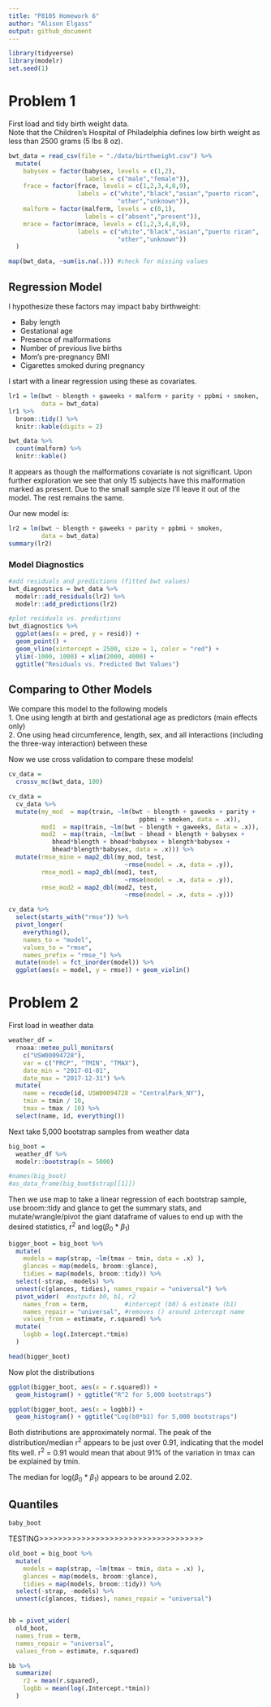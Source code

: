 ```yaml
---
title: "P8105 Homework 6"
author: "Alison Elgass"
output: github_document
---
```


```r
library(tidyverse)
library(modelr)
set.seed(1)
```

# Problem 1
First load and tidy birth weight data.  
Note that the Children's Hospital of Philadelphia defines low birth weight as less than 2500 grams (5 lbs 8 oz).
```r
bwt_data = read_csv(file = "./data/birthweight.csv") %>% 
  mutate(
    babysex = factor(babysex, levels = c(1,2), 
                     labels = c("male","female")),
    frace = factor(frace, levels = c(1,2,3,4,8,9), 
                   labels = c("white","black","asian","puerto rican",
                              "other","unknown")),
    malform = factor(malform, levels = c(0,1), 
                     labels = c("absent","present")),
    mrace = factor(mrace, levels = c(1,2,3,4,8,9), 
                   labels = c("white","black","asian","puerto rican",
                              "other","unknown"))
  )

map(bwt_data, ~sum(is.na(.))) #check for missing values

```

## Regression Model
I hypothesize these factors may impact baby birthweight:  

* Baby length
* Gestational age
* Presence of malformations
* Number of previous live births
* Mom's pre-pregnancy BMI
* Cigarettes smoked during pregnancy  

I start with a linear regression using these as covariates.
```r
lr1 = lm(bwt ~ blength + gaweeks + malform + parity + ppbmi + smoken,
         data = bwt_data)
lr1 %>% 
  broom::tidy() %>% 
  knitr::kable(digits = 2)

bwt_data %>% 
  count(malform) %>% 
  knitr::kable()
```

It appears as though the malformations covariate is not significant. Upon further exploration we see that only 15 subjects have this malformation marked as present. Due to the small sample size I'll leave it out of the model. The rest remains the same.  
  
Our new model is:

```r
lr2 = lm(bwt ~ blength + gaweeks + parity + ppbmi + smoken,
         data = bwt_data)
summary(lr2)
```

### Model Diagnostics
```r
#add residuals and predictions (fitted bwt values)
bwt_diagnostics = bwt_data %>% 
  modelr::add_residuals(lr2) %>% 
  modelr::add_predictions(lr2)

#plot residuals vs. predictions
bwt_diagnostics %>% 
  ggplot(aes(x = pred, y = resid)) +
  geom_point() +
  geom_vline(xintercept = 2500, size = 1, color = "red") +
  ylim(-1000, 1000) + xlim(2000, 4000) +
  ggtitle("Residuals vs. Predicted Bwt Values")

```

## Comparing to Other Models
We compare this model to the following models  
1. One using length at birth and gestational age as predictors (main effects only)  
2. One using head circumference, length, sex, and all interactions (including the three-way interaction) between these  
  
  
Now we use cross validation to compare these models!
```r
cv_data = 
  crossv_mc(bwt_data, 100)

cv_data = 
  cv_data %>% 
  mutate(my_mod  = map(train, ~lm(bwt ~ blength + gaweeks + parity + 
                                    ppbmi + smoken, data = .x)),
         mod1  = map(train, ~lm(bwt ~ blength + gaweeks, data = .x)),
         mod2  = map(train, ~lm(bwt ~ bhead + blength + babysex + 
            bhead*blength + bhead*babysex + blength*babysex +
            bhead*blength*babysex, data = .x))) %>% 
  mutate(rmse_mine = map2_dbl(my_mod, test, 
                                ~rmse(model = .x, data = .y)),
         rmse_mod1 = map2_dbl(mod1, test, 
                                ~rmse(model = .x, data = .y)),
         rmse_mod2 = map2_dbl(mod2, test, 
                                ~rmse(model = .x, data = .y)))

cv_data %>% 
  select(starts_with("rmse")) %>% 
  pivot_longer(
    everything(),
    names_to = "model", 
    values_to = "rmse",
    names_prefix = "rmse_") %>% 
  mutate(model = fct_inorder(model)) %>% 
  ggplot(aes(x = model, y = rmse)) + geom_violin()
```


# Problem 2
First load in weather data
```r
weather_df = 
  rnoaa::meteo_pull_monitors(
    c("USW00094728"),
    var = c("PRCP", "TMIN", "TMAX"), 
    date_min = "2017-01-01",
    date_max = "2017-12-31") %>%
  mutate(
    name = recode(id, USW00094728 = "CentralPark_NY"),
    tmin = tmin / 10,
    tmax = tmax / 10) %>%
  select(name, id, everything())
```

Next take 5,000 bootstrap samples from weather data
```r
big_boot = 
  weather_df %>% 
  modelr::bootstrap(n = 5000)

#names(big_boot)
#as_data_frame(big_boot$strap[[1]])
```

Then we use map to take a linear regression of each bootstrap sample,  
use broom::tidy and glance to get the summary stats, and mutate/wrangle/pivot the giant dataframe of values to end up with the desired statistics, r^2^ and log($\beta$~0~ * $\beta$~1~)
```r
bigger_boot = big_boot %>% 
  mutate(
    models = map(strap, ~lm(tmax ~ tmin, data = .x) ),
    glances = map(models, broom::glance),
    tidies = map(models, broom::tidy)) %>% 
  select(-strap, -models) %>% 
  unnest(c(glances, tidies), names_repair = "universal") %>% 
  pivot_wider(  #outputs b0, b1, r2
    names_from = term,          #intercept (b0) & estimate (b1)
    names_repair = "universal", #removes () around intercept name
    values_from = estimate, r.squared) %>% 
  mutate(
    logbb = log(.Intercept.*tmin)
  )

head(bigger_boot)
```

Now plot the distributions
```r
ggplot(bigger_boot, aes(x = r.squared)) + 
  geom_histogram() + ggtitle("R^2 for 5,000 bootstraps")

ggplot(bigger_boot, aes(x = logbb)) + 
  geom_histogram() + ggtitle("Log(b0*b1) for 5,000 bootstraps")
```
Both distributions are approximately normal. The peak of the distribution/median r^2^ appears to be just over 0.91, indicating that the model fits well. r^2^ = 0.91 would mean that about 91% of the variation in tmax can be explained by tmin.  
  
The median for log($\beta$~0~ * $\beta$~1~) appears to be around 2.02.

## Quantiles
```r
baby_boot
```



TESTING>>>>>>>>>>>>>>>>>>>>>>>>>>>>>>>>>>>
```r
old_boot = big_boot %>% 
  mutate(
    models = map(strap, ~lm(tmax ~ tmin, data = .x) ),
    glances = map(models, broom::glance),
    tidies = map(models, broom::tidy)) %>% 
  select(-strap, -models) %>% 
  unnest(c(glances, tidies), names_repair = "universal")


bb = pivot_wider(
  old_boot,
  names_from = term,
  names_repair = "universal",
  values_from = estimate, r.squared)

bb %>% 
  summarize(
    r2 = mean(r.squared),
    logbb = mean(log(.Intercept.*tmin))
  )
```


